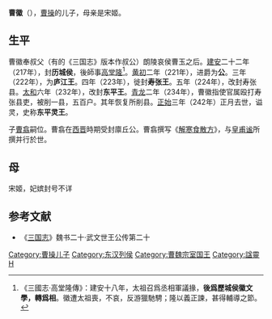 '''曹徽'''（{{bd|3世紀|？|242年||catIdx=C}}），[[曹操|曹操]]的儿子，母亲是宋姬。

== 生平 ==
曹徽奉叔父（有的《三国志》版本作叔公）朗陵哀侯曹玉之后。[[建安_(东汉)|建安]]二十二年（217年），封'''历城侯'''，後師事[[高堂隆|高堂隆]]<ref>《三國志·高堂隆傳》：建安十八年，太祖召爲丞相軍議掾，'''後爲歷城侯徽文學，轉爲相'''。徽遭太祖喪，不哀，反游獵馳騁；隆以義正諫，甚得輔導之節。</ref>。[[黄初|黄初]]二年（221年），进爵为'''公'''。三年（222年），为'''庐江王'''。四年（223年），徙封'''寿张王'''。五年（224年），改封寿张县。[[太和_(曹魏)|太和]]六年（232年），改封'''东平王'''。[[青龙|青龙]]二年（234年），曹徽指使官属殴打寿张县吏，被削一县，五百户。其年恢复所削县。[[正始_(曹魏)|正始]]三年（242年）正月去世，谥灵，史称'''东平灵王'''。

子[[曹翕|曹翕]]嗣位。曹翕在[[西晋|西晋]]時期受封廪丘公。曹翕撰写《[[解寒食散方|解寒食散方]]》，与[[皇甫谧|皇甫谧]]所撰并行於世。

== 母 ==
宋姬，妃嫔封号不详

==参考文献==
*《[[三国志|三国志]]》魏书二十·武文世王公传第二十

{{三国志}}
{{DEFAULTSORT:C}}
[[Category:曹操儿子|Category:曹操儿子]]
[[Category:东汉列侯|Category:东汉列侯]]
[[Category:曹魏宗室国王|Category:曹魏宗室国王]]
[[Category:諡靈|Category:諡靈]]
[[Category:曹姓|H]]